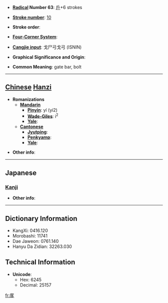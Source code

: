 * '''[[Wiktionary:Chinese radical index| Radical]] Number 63''': [[Wiktionary:Chinese radical index 戶|戶]]+6 strokes

* '''[[Wiktionary:Chinese total strokes index|Stroke number]]''': [[Wiktionary:Chinese total strokes index 10|10]]

* '''Stroke order''': 

* '''[[Wiktionary:Chinese four corner index|Four-Corner System]]''': 

* '''[[Wiktionary:Chinese Cangjie index|Cangjie input]]''': 戈尸弓戈弓 (ISNIN)

* '''Graphical Significance and Origin''': 

* '''Common Meaning''': gate bar, bolt

----

== [[Chinese]] [[Hanzi]] ==

* '''Romanizations'''
** '''[[Mandarin]]'''
*** '''[[Pinyin]]''': yí (yi2)
*** '''[[Wade-Giles]]''': i<sup>2</sup>
*** '''[[Yale]]''': 
** '''[[Cantonese]]'''
*** '''[[Jyutping]]''':
*** '''[[Penkyamp]]''': 
*** '''[[Yale]]''': 

* '''Other info''': 

----

==Japanese==
===[[Kanji]]===
{{kanji|on readings=[[い]] (i)|kun readings=}}

* '''Other info''':  

----

== Dictionary Information ==

* KangXi: 0416.120
* Morobashi: 11741
* Dae Jaweon: 0761.140
* Hanyu Da Zidian: 32263.030

== Technical Information ==

* '''Unicode''':
** Hex: 6245
** Decimal: 25157

[[fr:扅]]